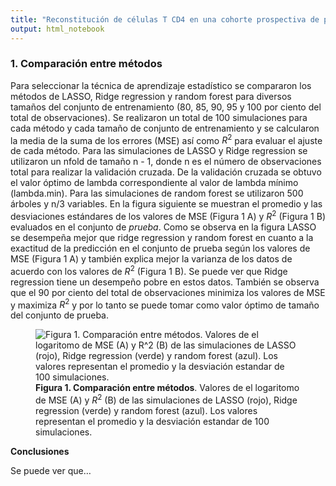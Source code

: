 ```yaml
---
title: "Reconstitución de células T CD4 en una cohorte prospectiva de pacientes con VIH"
output: html_notebook
---
```


### **1. Comparación entre métodos**

Para seleccionar la técnica de aprendizaje estadístico se compararon los métodos de LASSO, Ridge regression y random forest para diversos tamaños del conjunto de entrenamiento (80, 85, 90, 95 y 100 por ciento del total de observaciones). 
Se realizaron un total de 100 simulaciones para cada método y cada tamaño de conjunto de entrenamiento y se calcularon la media de la suma de los errores (MSE) así como $R^2$ para evaluar el ajuste de cada método.
Para las simulaciones de LASSO y Ridge regression se utilizaron un nfold de tamaño n - 1, donde n es el número de observaciones total para realizar la validación cruzada. De la validación cruzada se obtuvo el valor óptimo de lambda correspondiente al valor de lambda mínimo (lambda.min). Para las simulaciones de random forest se utilizaron 500 árboles y n/3 variables. En la figura siguiente se muestran el promedio y las desviaciones estándares de los valores de MSE (Figura 1 A) y $R^2$ (Figura 1 B) evaluados en el conjunto de *prueba*. Como se observa en la figura LASSO se desempeña mejor que ridge regression y random forest en cuanto a la exactitud de la predicción en el conjunto de prueba según los valores de MSE (Figura 1 A) y también explica mejor la varianza de los datos de acuerdo con los valores de $R^2$ (Figura 1 B). Se puede ver que Ridge regression tiene un desempeño pobre en estos datos. También se observa que el 90 por ciento del total de observaciones minimiza los valores de MSE y maximiza $R^2$ y por lo tanto se puede tomar como valor óptimo de tamaño del conjunto de prueba. 

![**Figura 1. Comparación entre métodos**. Valores de el logaritomo de MSE (A) y $R^2$ (B) de las simulaciones de LASSO (rojo), Ridge regression (verde) y random forest (azul). Los valores representan el promedio y la desviación estandar de 100 simulaciones. ](../figures/trainSize.jpg)

**Conclusiones**

Se puede ver que...